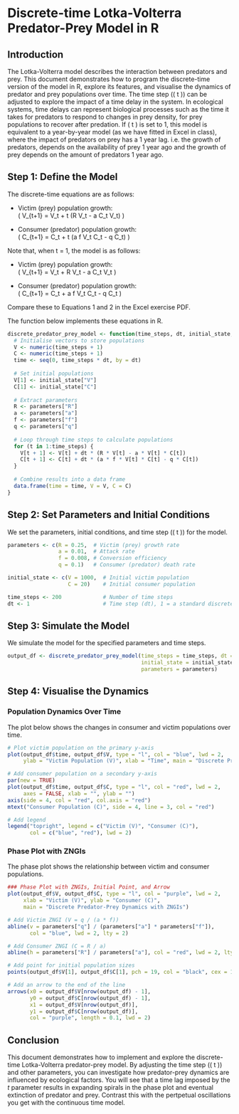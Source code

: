# Discrete-time Lotka-Volterra Predator-Prey Model in R

## Introduction

The Lotka-Volterra model describes the interaction between predators and prey. This document demonstrates how to program the discrete-time version of the model in R, explore its features, and visualise the dynamics of predator and prey populations over time. The time step (\( \Delta t \)) can be adjusted to explore the impact of a time delay in the system. In ecological systems, time delays can represent biological processes such as the time it takes for predators to respond to changes in prey density, for prey populations to recover after predation. If \( \Delta t \) is set to 1, this model is equivalent to a year-by-year model (as we have fitted in Excel in class), where the impact of predators on prey has a 1 year lag. i.e. the growth of predators, depends on the availability of prey 1 year ago and the growth of prey depends on the amount of predators 1 year ago.

## Step 1: Define the Model

The discrete-time equations are as follows:

- Victim (prey) population growth:  
  \( V_{t+1} = V_t + \Delta t \cdot (R \cdot V_t - a \cdot C_t \cdot V_t) \)
  
- Consumer (predator) population growth:  
  \( C_{t+1} = C_t + \Delta t \cdot (a \cdot f \cdot V_t \cdot C_t - q \cdot C_t) \)

Note that, when \Delta t = 1, the model is as follows:

- Victim (prey) population growth:  
  \( V_{t+1} = V_t + R \cdot V_t - a \cdot C_t \cdot V_t \)
  
- Consumer (predator) population growth:  
  \( C_{t+1} = C_t + a \cdot f \cdot V_t \cdot C_t - q \cdot C_t \)

Compare these to Equations 1 and 2 in the Excel exercise PDF.

The function below implements these equations in R.

```r
discrete_predator_prey_model <- function(time_steps, dt, initial_state, parameters) {
  # Initialise vectors to store populations
  V <- numeric(time_steps + 1)
  C <- numeric(time_steps + 1)
  time <- seq(0, time_steps * dt, by = dt)
  
  # Set initial populations
  V[1] <- initial_state["V"]
  C[1] <- initial_state["C"]
  
  # Extract parameters
  R <- parameters["R"]
  a <- parameters["a"]
  f <- parameters["f"]
  q <- parameters["q"]
  
  # Loop through time steps to calculate populations
  for (t in 1:time_steps) {
    V[t + 1] <- V[t] + dt * (R * V[t] - a * V[t] * C[t])
    C[t + 1] <- C[t] + dt * (a * f * V[t] * C[t] - q * C[t])
  }
  
  # Combine results into a data frame
  data.frame(time = time, V = V, C = C)
}
```

## Step 2: Set Parameters and Initial Conditions

We set the parameters, initial conditions, and time step (\( \Delta t \)) for the model.

```r
parameters <- c(R = 0.25,  # Victim (prey) growth rate
                a = 0.01,  # Attack rate
                f = 0.008, # Conversion efficiency
                q = 0.1)   # Consumer (predator) death rate

initial_state <- c(V = 1000,  # Initial victim population
                   C = 20)    # Initial consumer population

time_steps <- 200             # Number of time steps
dt <- 1                       # Time step (dt), 1 = a standard discrete model
```

## Step 3: Simulate the Model

We simulate the model for the specified parameters and time steps.

```r
output_df <- discrete_predator_prey_model(time_steps = time_steps, dt = dt, 
                                          initial_state = initial_state, 
                                          parameters = parameters)
```

## Step 4: Visualise the Dynamics

### Population Dynamics Over Time

The plot below shows the changes in consumer and victim populations over time.

```r
# Plot victim population on the primary y-axis
plot(output_df$time, output_df$V, type = "l", col = "blue", lwd = 2, 
     ylab = "Victim Population (V)", xlab = "Time", main = "Discrete Predator-Prey Dynamics")

# Add consumer population on a secondary y-axis
par(new = TRUE)
plot(output_df$time, output_df$C, type = "l", col = "red", lwd = 2, 
     axes = FALSE, xlab = "", ylab = "")
axis(side = 4, col = "red", col.axis = "red")
mtext("Consumer Population (C)", side = 4, line = 3, col = "red")

# Add legend
legend("topright", legend = c("Victim (V)", "Consumer (C)"), 
       col = c("blue", "red"), lwd = 2)
```

### Phase Plot with ZNGIs

The phase plot shows the relationship between victim and consumer populations.

```r
### Phase Plot with ZNGIs, Initial Point, and Arrow
plot(output_df$V, output_df$C, type = "l", col = "purple", lwd = 2, 
     xlab = "Victim (V)", ylab = "Consumer (C)", 
     main = "Discrete Predator-Prey Dynamics with ZNGIs")

# Add Victim ZNGI (V = q / (a * f))
abline(v = parameters["q"] / (parameters["a"] * parameters["f"]), 
       col = "blue", lwd = 2, lty = 2)

# Add Consumer ZNGI (C = R / a)
abline(h = parameters["R"] / parameters["a"], col = "red", lwd = 2, lty = 2)

# Add point for initial population sizes
points(output_df$V[1], output_df$C[1], pch = 19, col = "black", cex = 1.5)

# Add an arrow to the end of the line
arrows(x0 = output_df$V[nrow(output_df) - 1], 
       y0 = output_df$C[nrow(output_df) - 1], 
       x1 = output_df$V[nrow(output_df)], 
       y1 = output_df$C[nrow(output_df)], 
       col = "purple", length = 0.1, lwd = 2)
```

## Conclusion

This document demonstrates how to implement and explore the discrete-time Lotka-Volterra predator-prey model. By adjusting the time step (\( \Delta t \)) and other parameters, you can investigate how predator-prey dynamics are influenced by ecological factors. You will see that a time lag imposed by the *t* parameter results in expanding spirals in the phase plot and eventual extinction of predator and prey. Contrast this with the pertpetual oscillations you get with the continuous time model.
